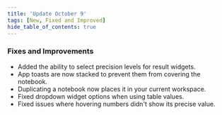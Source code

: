 ```yaml
---
title: 'Update October 9'
tags: [New, Fixed and Improved]
hide_table_of_contents: true
---
```



<ReleasePost>

### <FancyTitle icon={Hammer}>Fixes and Improvements</FancyTitle>

- Added the ability to select precision levels for result widgets.
- App toasts are now stacked to prevent them from covering the notebook.
- Duplicating a notebook now places it in your current workspace.
- Fixed dropdown widget options when using table values.
- Fixed issues where hovering numbers didn't show its precise value.

</ReleasePost>

